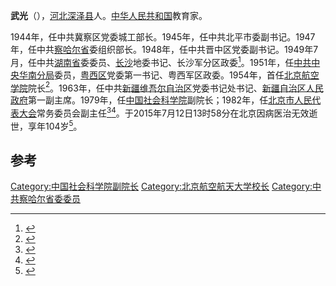 {{Infobox_officeholder
| name = 武光
| image name = 
| width = 150px
| now = [[中国社会科学院|中国社会科学院]]副院长
| period =
| Sex = 男 
| party = {{CPC}}
| Native place =[[河北|河北]][[深泽县|深泽县]]
| date of birth = 1912年
| date of death = 2015年7月12日
| place of birth ={{CHN-1912}}[[河北省|河北省]][[深泽县|深泽县]]
| place of death = {{CHN}}[[北京市|北京市]]
| educate =
| past = 
}}
'''武光'''（{{bd|1912年||2015年|7月12日}}），[[河北|河北]][[深泽县|深泽县]]人。[[中华人民共和国|中华人民共和国]]教育家。

1944年，任中共冀察区党委城工部长。1945年，任中共北平市委副书记。1947年，任中共[[察哈尔省|察哈尔省]]委组织部长。1948年，任中共晋中区党委副书记。1949年7月，任中共[[湖南省|湖南省]]委委员、[[长沙|长沙]]地委书记、长沙军分区政委<ref>{{cite news|title=一代风流展壮猷|url=http://roll.sohu.com/20121202/n359258294.shtml|accessdate=2014-02-16|newspaper=搜狐网|archive-date=2016-03-04|archive-url=https://web.archive.org/web/20160304194719/http://roll.sohu.com/20121202/n359258294.shtml|dead-url=no}}</ref>。1951年，任[[中共中央华南分局|中共中央华南分局]]委员，[[粤西区|粤西区]]党委第一书记、粤西军区政委。1954年，首任[[北京航空学院|北京航空学院]]院长<ref>{{cite news|title=我的北航情结——武光|url=http://buaa.cuepa.cn/show_more.php?tkey=&bkey=&doc_id=561406|accessdate=2014-02-16|newspaper=北京航空航天大学校报电子版 - 第837期(2012年2月21日)|archive-date=2019-08-15|archive-url=https://web.archive.org/web/20190815035411/http://buaa.cuepa.cn/show_more.php?tkey=&bkey=&doc_id=561406|dead-url=no}}</ref>。1963年，任中共[[新疆维吾尔自治区|新疆维吾尔自治区]]党委书记处书记、[[新疆自治区人民政府|新疆自治区人民政府]]第一副主席。1979年，任[[中国社会科学院|中国社会科学院]]副院长；1982年，任[[北京市人民代表大会|北京市人民代表大会]]常务委员会副主任<ref>{{cite news|title=武光 北航第一任校长|url=http://www.china-shaoshan.com/wyl/gw/wg.html|accessdate=2014-02-16|newspaper=中国韶山网|deadurl=yes|archiveurl=https://web.archive.org/web/20130909064518/http://china-shaoshan.com/wyl/gw/wg.html|archivedate=2013-09-09}}</ref><ref>{{cite news|title=怀进鹏校长亲切看望武光老院长|url=http://edu.ifeng.com/gaoxiao/detail_2012_12/21/20417109_0.shtml|accessdate=2014-02-16|newspaper=凤凰网|archive-url=https://web.archive.org/web/20140222051247/http://edu.ifeng.com/gaoxiao/detail_2012_12/21/20417109_0.shtml|archive-date=2014-02-22|dead-url=yes}}</ref>。于2015年7月12日13时58分在北京因病医治无效逝世，享年104岁<ref>{{cite news|title=武光同志逝世|url=http://cpc.people.com.cn/n/2015/0720/c87393-27332936.html|accessdate=2015-07-21|work=新华网|agency=新华网|archive-date=2019-08-15|archive-url=https://web.archive.org/web/20190815002002/http://cpc.people.com.cn/n/2015/0720/c87393-27332936.html|dead-url=no}}</ref>。

==参考==
{{reflist}}

[[Category:中国社会科学院副院长|Category:中国社会科学院副院长]]
[[Category:北京航空航天大学校长|Category:北京航空航天大学校长]]
[[Category:中共察哈尔省委委员|Category:中共察哈尔省委委员]]